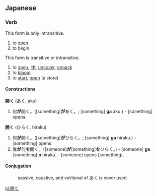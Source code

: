 ==Japanese==

===Verb===
{{t1verb|あく|aku}}

This form is only intransitive.

# to [[open]]
# to begin

{{t1verb|ひらく|hiraku}}

This form is transitive or intransitive.

# to [[open]], [[lift]], [[uncover]], [[unpack]]
# to [[bloom]]
# to [[start]], [[open]] (a store)

====Constructions====
'''開く''' (あく, aku)
# 何'''が'''開く。([something]'''が'''あく。; [something] '''ga''' aku.) - [something] opens.

'''開く''' (ひらく, hiraku)
# 何'''が'''開く。([something]'''が'''ひらく。; [something] '''ga''' hiraku.) - [something] opens.
# 誰'''が'''何'''を'''開く。([someone]'''が'''[something]'''を'''ひらく。) - [someone] '''ga''' [something] '''o''' hiraku. - [someone] opens [something].

====Conjugation====
:passive, caustive, and volitional of あく is never used
{{ja-go-ku|開|あ|a}}
{{ja-go-ku|開|ひら|hira}}

[[pl:開く]]